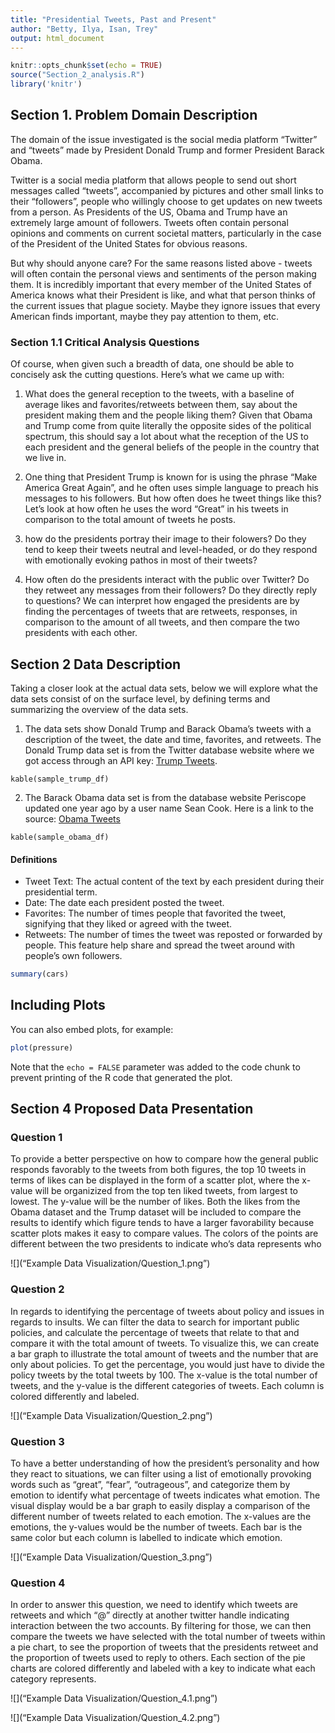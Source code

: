 ```yaml
---
title: "Presidential Tweets, Past and Present"
author: "Betty, Ilya, Isan, Trey"
output: html_document
---
```


```r
knitr::opts_chunk$set(echo = TRUE)
source("Section_2_analysis.R")
library('knitr') 
```

## Section 1. Problem Domain Description

The domain of the issue investigated is the social media platform "Twitter" and "tweets" made by President Donald Trump and former President Barack Obama.

Twitter is a social media platform that allows people to send out short messages called "tweets", accompanied by pictures and other small links to their "followers", people
who willingly choose to get updates on new tweets from a person. As Presidents of the US, Obama and Trump have an extremely large amount of followers. Tweets often contain
personal opinions and comments on current societal matters, particularly in the case of the President of the United States for obvious reasons.

But why should anyone care? For the same reasons listed above - tweets will often contain the personal views and sentiments of the person making them. It is incredibly important
that every member of the United States of America knows what their President is like, and what that person thinks of the current issues that plague society. Maybe they ignore
issues that every American finds important, maybe they pay attention to them, etc. 

### Section 1.1 Critical Analysis Questions

Of course, when given such a breadth of data, one should be able to concisely ask the cutting questions. Here's what we came up with:

1. What does the general reception to the tweets, with a baseline of average likes and favorites/retweets between them, say about the president making them and the people liking them? Given that Obama and Trump come from quite literally the opposite sides of the political spectrum, this should say a lot about what the reception of the US to each president and the general beliefs of the people in the country that we live in.

2. One thing that President Trump is known for is using the phrase "Make America Great Again", and he often uses simple language to preach his messages to his followers. But how often does he tweet things like this? Let's look at how often he uses the word "Great" in his tweets in comparison to the total amount of tweets he posts.
  
3. how do the presidents portray their image to their folowers? Do they tend to keep their tweets neutral and level-headed, or do they respond with emotionally evoking pathos in most of their tweets? 

4. How often do the presidents interact with the public over Twitter? Do they retweet any messages from their followers? Do they directly reply to questions? We can interpret how engaged the presidents are by finding the percentages of tweets that are retweets, responses, in comparison to the amount of all tweets, and then compare the two presidents with each other.

## Section 2 Data Description 

Taking a closer look at the actual data sets, below we will explore what the data sets consist of on the surface level, by defining terms and summarizing the overview of the data sets. 

1. The data sets show Donald Trump and Barack Obama's tweets with a description of the tweet, the date and time, favorites, and retweets. The Donald Trump data set is from the Twitter database website where we got access through an API key: [Trump Tweets](https://developer.twitter.com/en/docs/tweets/search/overview). 
```section
kable(sample_trump_df)
```
2. The Barack Obama data set is from the database website Periscope updated one year ago by a user name Sean Cook. Here is a link to the source: [Obama Tweets](https://community.periscopedata.com/t/x1fy7p/barack-obamas-tweet-history)
```section
kable(sample_obama_df)
```

#### Definitions
* Tweet Text: The actual content of the text by each president during their presidential term. 
* Date: The date each president posted the tweet.
* Favorites: The number of times people that favorited the tweet, signifying that they liked or agreed with the tweet. 
* Retweets: The number of times the tweet was reposted or forwarded by people. This feature help share and spread the tweet around with people's own followers. 

```r
summary(cars)
```

## Including Plots

You can also embed plots, for example:

```r
plot(pressure)
```

Note that the `echo = FALSE` parameter was added to the code chunk to prevent printing of the R code that generated the plot.

## Section 4 Proposed Data Presentation

### Question 1
To provide a better perspective on how to compare how the general public 
responds favorably to the tweets from both figures, the top 10 tweets in terms of likes 
can be displayed in the form of a scatter plot, where the x-value will
be organizized from the top ten liked tweets, from largest to lowest. The y-value
will be the number of likes. Both the likes from the Obama dataset and the Trump
dataset will be included to compare the results to identify which figure 
tends to have a larger favorability because scatter plots makes it easy 
to compare values. The colors of the points are different between the two presidents to indicate who's data represents who

![]("Example Data Visualization/Question_1.png ")

### Question 2
In regards to identifying the percentage of tweets about policy and issues in regards
to insults. We can filter the data to search for important public policies, and calculate
the percentage of tweets that relate to that and compare it with the total amount of tweets.
To visualize this, we can create a bar graph to illustrate the total amount of tweets and the number that are only about policies. To get the percentage, you would just have to divide the policy tweets by the total tweets by 100. The x-value is the total number of tweets, and the y-value is the different categories of tweets. Each column is colored differently and labeled. 

![]("Example Data Visualization/Question_2.png ")

### Question 3
To have a better understanding of how the president's personality and how they react to situations, we can filter using a list of emotionally provoking words such as "great", "fear", "outrageous", and categorize them by emotion to identify what percentage of tweets indicates what emotion. The visual display would be a bar graph to easily display a comparison of the different number of tweets related to each emotion. The x-values are the emotions, the y-values would be the number of tweets. Each bar is the same color but each column is labelled to indicate which emotion.

![]("Example Data Visualization/Question_3.png ")

### Question 4
In order to answer this question, we need to identify which tweets are retweets and which
"@" directly at another twitter handle indicating interaction between the two accounts. By 
filtering for those, we can then compare the tweets we have selected with the total
number of tweets within a pie chart, to see the proportion of tweets that the presidents
retweet and the proportion of tweets used to reply to others. Each section of the pie charts are colored differently and labeled with a key to indicate what each category represents.

![]("Example Data Visualization/Question_4.1.png ")

![]("Example Data Visualization/Question_4.2.png ")




